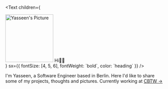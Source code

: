 <Text
  children={
   <div style={{ display: 'flex', alignItems: 'center' }}>
     <img src="/circular-transparent.png" alt="Yasseen's Picture" width="150" style={{ boxShadow: 'none', margin: '0 15px 10px 0' }} />   Hi👋🏽 
    </div>
  }
  sx={{ fontSize: [4, 5, 6], fontWeight: `bold`, color: `heading` }}
/>

I'm Yasseen, a Software Engineer based in Berlin. Here I'd like to share some of my projects, thoughts and pictures. Currently working at [CBTW →](https://collaborationbetterstheworld.com/) 
